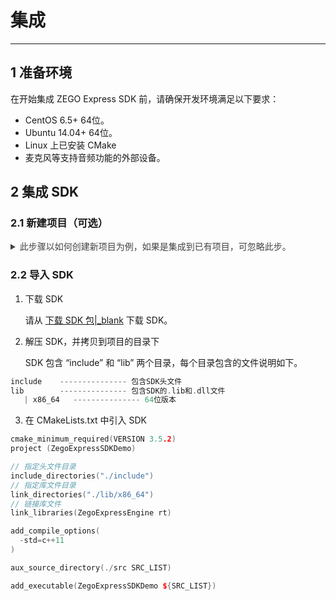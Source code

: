 <style>

details summary{
    color: #424345 !important;
    font-size: 14px !important;
}

</style>

# 集成

- - -

## 1 准备环境

在开始集成 ZEGO Express SDK 前，请确保开发环境满足以下要求：

- CentOS 6.5+ 64位。
- Ubuntu 14.04+ 64位。
- Linux 上已安装 CMake
- 麦克风等支持音频功能的外部设备。

## 2 集成 SDK

### 2.1 新建项目（可选）

<details> 
    <summary>此步骤以如何创建新项目为例，如果是集成到已有项目，可忽略此步。 </summary>  

创建工作目录并使用 CMake 管理

```c++
CMakeLists.txt ------------ cmake工程文件
src
    | main.cpp --------------- demo源文件
```

以下给出的是一个最简单的CMake 工程

```c++
cmake_minimum_required(VERSION 3.5.2)
project (ZegoExpressSDKDemo)

add_compile_options(
  -std=c++11
)

aux_source_directory(./src SRC_LIST)

add_executable(ZegoExpressSDKDemo ${SRC_LIST})
```

</details>

### 2.2 导入 SDK

1. 下载 SDK

    请从 [下载 SDK 包|_blank](#5580) 下载 SDK。

2. 解压 SDK，并拷贝到项目的目录下

    SDK 包含 “include” 和 “lib” 两个目录，每个目录包含的文件说明如下。

```c++
include    --------------- 包含SDK头文件
lib        --------------- 包含SDK的.lib和.dll文件
   | x86_64   --------------- 64位版本
```

3. 在 CMakeLists.txt 中引入 SDK

```c++
cmake_minimum_required(VERSION 3.5.2)
project (ZegoExpressSDKDemo)

// 指定头文件目录
include_directories("./include")
// 指定库文件目录
link_directories("./lib/x86_64")
// 链接库文件
link_libraries(ZegoExpressEngine rt)

add_compile_options(
  -std=c++11
)

aux_source_directory(./src SRC_LIST)

add_executable(ZegoExpressSDKDemo ${SRC_LIST})
```
